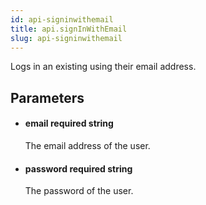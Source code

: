 ```yaml
---
id: api-signinwithemail
title: api.signInWithEmail
slug: api-signinwithemail
---
```



Logs in an existing using their email address.



## Parameters


<ul className="method-list-group">
  
<li className="method-list-item">
  <h4 className="method-list-item-label">
    <span className="method-list-item-label-name">
      email
    </span>
    <span className="method-list-item-label-badge required">
      required
    </span>
    <span className="method-list-item-validation">
      string
    </span>
  </h4>
  <div class="method-list-item-description">

The email address of the user.
  
  </div>
  
</li>


<li className="method-list-item">
  <h4 className="method-list-item-label">
    <span className="method-list-item-label-name">
      password
    </span>
    <span className="method-list-item-label-badge required">
      required
    </span>
    <span className="method-list-item-validation">
      string
    </span>
  </h4>
  <div class="method-list-item-description">

The password of the user.
  
  </div>
  
</li>

</ul>
